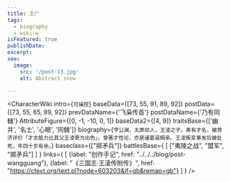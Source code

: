 ```yaml
---
title: 王广
tags:
  - biography
  - wiki-w
isFeatured: true
publishDate:
excerpt:
seo:
  image:
    src: '/post-13.jpg'
    alt: Abstract snow

---
```



<CharacterWiki
  intro={`可操控`}
  baseData={[73, 55, 91, 89, 92]}
  postData={[73, 55, 65, 89, 92]}
  prevDataName={'飞枭传首'}
  postDataName={'乃有同雠'}
  AttributeFigure={[0, -1, -10, 0, 1]}
  baseData2={[4, 9]}
  traitsBase={['幽并', '名士', '心眼', '同雠']}
  biography={`字公渊，太原祁人，王淩之子。素有才名，被蒋济评价「才志能力比其父王淩更为出色」，曾著才性论，亦是诸葛诞姻亲。王淩叛变事发后被处死，年四十岁有余。`}
  baseclass={["掷矛兵"]}
  battlesBase={
    [
      ["夷陵之战", "盟军", "掷矛兵"]
    ]
  }
  links={
    [
      {label: "创作手记", href: "../../../blog/post-wangguang"},
      {label: "《三国志·王淩传附传》", href: "https://ctext.org/text.pl?node=603203&if=gb&remap=gb"}
    ]
  }
/>
